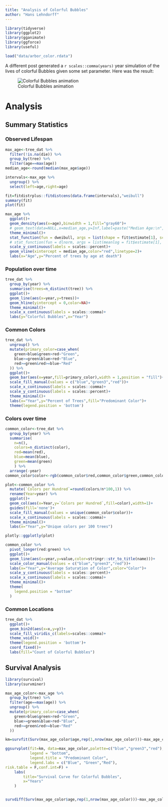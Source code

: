 ```yaml
---
title: "Analysis of Colorful Bubbles"
author: "Hans Lehndorff"
---
```


```r
library(tidyverse)
library(ggplot2)
library(gganimate)
library(ggforce)
library(useful)

load("data/arbor_color.rdata")

```

A different post generated a `r scales::comma(years)` year simulation of the lives of colorful Bubbles given some set parameter. Here was the result:

![Colorful Bubbles animation](data/colorful_bubbles.gif)

# Analysis

## Summary Statistics

### Observed Lifespan

```r
max_age<-tree_dat %>% 
  filter(!is.na(die)) %>% 
  group_by(tree) %>% 
  filter(age==max(age)) 
median_age<-round(median(max_age$age)) 

intervals<-max_age %>%
  ungroup() %>% 
  select(left=age,right=age)

fit=fitdistrplus::fitdistcens(data.frame(intervals),"weibull")
summary(fit)
plot(fit)

max_age %>% 
  ggplot()+
  geom_density(aes(x=age),binwidth = 1,fill="gray60")+
  # geom_text(data=NULL,x=median_age,y=Inf,label=paste("Median Age:\n",median_age))+
  theme_minimal()+
  stat_function(fun = dweibull, args = list(shape = fit$estimate[1], scale = fit$estimate[2]),color="red") +
  # stat_function(fun = dlnorm, args = list(meanlog = fit$estimate[1], sdlog = fit$estimate[2]),color="red")+
  scale_y_continuous(labels = scales::percent)+
  geom_vline(xintercept = median_age,color="red",linetype=2)+
  labs(x="Age",y="Percent of trees by age at death")

```

### Population over time

```r
tree_dat %>%
  group_by(year) %>%
  summarise(trees=n_distinct(tree)) %>%
  ggplot()+
  geom_line(aes(x=year,y=trees))+
  geom_hline(yintercept = 0,color=NA)+
  theme_minimal()+
  scale_x_continuous(labels = scales::comma)+
  labs(y="Colorful Bubbles",x="Year")
```

### Common Colors

```r
tree_dat %>% 
  ungroup() %>% 
  mutate(primary_color=case_when(
    green>blue&green>red~"Green",
    blue>=green&blue>red~"Blue",
    red>=green&red>=blue~"Red"
  )) %>% 
  ggplot()+
  geom_bar(aes(x=year,fill=primary_color),width = 1,position = "fill")+
  scale_fill_manual(values = c("blue","green3","red"))+
  scale_x_continuous(labels = scales::comma)+
  scale_y_continuous(labels = scales::percent)+
  theme_minimal()+
  labs(x="Year",y="Percent of Trees",fill="Predominant Color")+
  theme(legend.position = 'bottom')


```

### Colors over time

```r
common_color<-tree_dat %>% 
  group_by(year) %>% 
  summarise(
    n=n(),
    colors=n_distinct(color),
    red=mean(red),
    blue=mean(blue),
    green=mean(green)
    ) %>% 
  arrange(-year)
common_color$color<-rgb(common_color$red,common_color$green,common_color$blue)

plot<-common_color %>% 
  mutate(`Colors per Hundred`=round(colors/n*100,1)) %>% 
  rename(Year=year) %>% 
  ggplot()+
  geom_col(aes(x=Year,y=`Colors per Hundred`,fill=color),width=1)+
  guides(fill='none')+
  scale_fill_manual(values = unique(common_color$color))+
  scale_x_continuous(labels = scales::comma)+
  theme_minimal()+
  labs(x="Year",y="Unique colors per 100 trees")

plotly::ggplotly(plot)

common_color %>% 
  pivot_longer(red:green) %>% 
  ggplot()+
  geom_line(aes(x=year,y=value,color=stringr::str_to_title(name)))+
  scale_color_manual(values = c("blue","green3","red"))+
  labs(x="Year",y="Average Saturation of Color",color="Color")+
  scale_y_continuous(labels = scales::percent)+
  scale_x_continuous(labels = scales::comma)+
  theme_minimal()+
  theme(
    legend.position = "bottom"
  )

```

### Common Locations

```r
tree_dat %>% 
  ggplot()+
  geom_bin2d(aes(x=x,y=y))+
  scale_fill_viridis_c(labels=scales::comma)+
  theme_void()+
  theme(legend.position = 'bottom')+
  coord_fixed()+
  labs(fill="Count of Colorful Bubbles")

```

## Survival Analysis

```r
library(survival)
library(survminer)

max_age_color<-max_age %>% 
  group_by(tree) %>% 
  filter(age==max(age)) %>% 
  ungroup() %>% 
  mutate(primary_color=case_when(
    green>blue&green>red~"Green",
    blue>=green&blue>red~"Blue",
    red>=green&red>=blue~"Red"
  ))

km=survfit(Surv(max_age_color$age,rep(1,nrow(max_age_color)))~max_age_color$primary_color)

ggsurvplot(fit=km, data=max_age_color,palette=c("blue","green3","red"),
           legend = "bottom", 
           legend.title = "Predominant Color",
           legend.labs = c("Blue", "Green","Red"),
risk.table = F,conf.int=F) +
    labs(
        title="Survival Curve for Colorful Bubbles",
        x="Years"
    ) 


survdiff(Surv(max_age_color$age,rep(1,nrow(max_age_color)))~max_age_color$primary_color)
```
